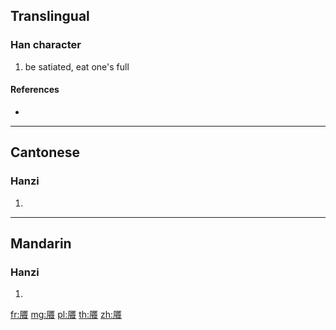 {{character info/new}}
{{also|饜}}
==Translingual==

===Han character===
{{Han char|rn=184|rad=食|as=06|sn=15|four=|canj=MIKV}}

# be satiated, eat one's full

====References====
* {{Han ref|kx=1419.351|hdz=74450.050|uh=990D|ud=39181}}

----

==Cantonese==

===Hanzi===
{{yue-hanzi|jyut=|y=yim3|tra=饜}}

# {{defn|lang=yue|sort=食06}}

----

==Mandarin==

===Hanzi===
{{cmn-hanzi|tra=饜|pin=[[yàn]] ([[yan4]])|wg=yen<sup>4</sup>}}

# {{defn|lang=cmn|sort=食06}}

[[fr:餍]]
[[mg:餍]]
[[pl:餍]]
[[th:餍]]
[[zh:餍]]